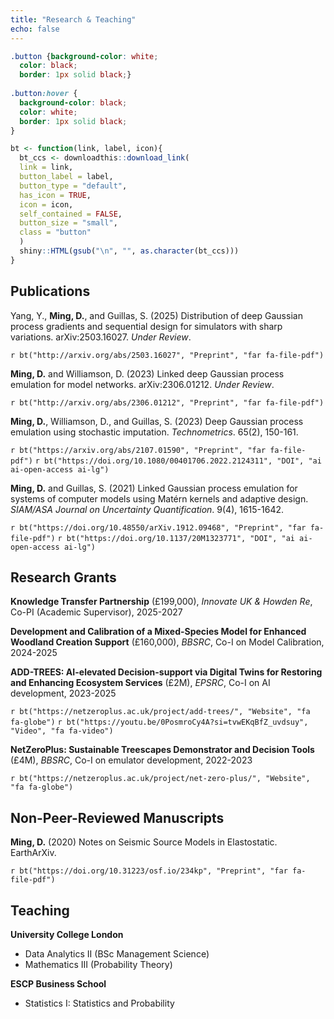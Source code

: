 ```yaml
---
title: "Research & Teaching"
echo: false
---
```


<link rel="stylesheet" href="https://use.fontawesome.com/releases/v5.12.1/css/all.css" crossorigin="anonymous">
<link rel="stylesheet" href="https://cdn.jsdelivr.net/gh/jpswalsh/academicons@1/css/academicons.min.css">

```css
.button {background-color: white;
  color: black;
  border: 1px solid black;}
  
.button:hover {
  background-color: black;
  color: white;
  border: 1px solid black;
}
```

```r
bt <- function(link, label, icon){
  bt_ccs <- downloadthis::download_link(
  link = link,
  button_label = label,
  button_type = "default",
  has_icon = TRUE,
  icon = icon,
  self_contained = FALSE,
  button_size = "small",
  class = "button"
  ) 
  shiny::HTML(gsub("\n", "", as.character(bt_ccs)))
}
```

## Publications

Yang, Y., **Ming, D.**, and Guillas, S. (2025) Distribution of deep Gaussian process gradients and sequential design for simulators with sharp variations. arXiv:2503.16027. _Under Review_.

`r bt("http://arxiv.org/abs/2503.16027", "Preprint", "far fa-file-pdf")`

**Ming, D.** and Williamson, D. (2023) Linked deep Gaussian process emulation for model networks. arXiv:2306.01212. _Under Review_.

`r bt("http://arxiv.org/abs/2306.01212", "Preprint", "far fa-file-pdf")`

**Ming, D.**, Williamson, D., and Guillas, S. (2023) Deep Gaussian process emulation using stochastic imputation. _Technometrics_. 65(2), 150-161.

`r bt("https://arxiv.org/abs/2107.01590", "Preprint", "far fa-file-pdf")` `r bt("https://doi.org/10.1080/00401706.2022.2124311", "DOI", "ai ai-open-access ai-lg")`  

**Ming, D.** and Guillas, S. (2021) Linked Gaussian process emulation for systems of computer models using Matérn kernels and adaptive design. _SIAM/ASA Journal on Uncertainty Quantification_. 9(4), 1615-1642.

`r bt("https://doi.org/10.48550/arXiv.1912.09468", "Preprint", "far fa-file-pdf")` `r bt("https://doi.org/10.1137/20M1323771", "DOI", "ai ai-open-access ai-lg")`

## Research Grants

**Knowledge Transfer Partnership** (£199,000), _Innovate UK & Howden Re_, Co-PI (Academic Supervisor), 2025-2027

**Development and Calibration of a Mixed-Species Model for Enhanced Woodland Creation Support** (£160,000), _BBSRC_, Co-I on Model Calibration, 2024-2025

**ADD-TREES: AI-elevated Decision-support via Digital Twins for Restoring and Enhancing Ecosystem Services** (£2M), _EPSRC_, Co-I on AI development, 2023-2025

`r bt("https://netzeroplus.ac.uk/project/add-trees/", "Website", "fa fa-globe")` `r bt("https://youtu.be/0PosmroCy4A?si=tvwEKqBfZ_uvdsuy", "Video", "fa fa-video")`
 
**NetZeroPlus: Sustainable Treescapes Demonstrator and Decision Tools** (£4M), _BBSRC_, Co-I on emulator development, 2022-2023

`r bt("https://netzeroplus.ac.uk/project/net-zero-plus/", "Website", "fa fa-globe")`

## Non-Peer-Reviewed Manuscripts

**Ming, D.** (2020) Notes on Seismic Source Models in Elastostatic. EarthArXiv.

`r bt("https://doi.org/10.31223/osf.io/234kp", "Preprint", "far fa-file-pdf")`

## Teaching

**University College London**

- Data Analytics II (BSc Management Science)
- Mathematics III (Probability Theory)

**ESCP Business School**

- Statistics I: Statistics and Probability



